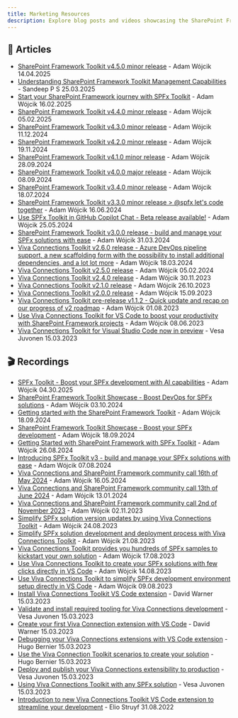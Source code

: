 ```yaml
---
title: Marketing Resources
description: Explore blog posts and videos showcasing the SharePoint Framework Toolkit.
---
```


## 📄 Articles

- [SharePoint Framework Toolkit v4.5.0 minor release](https://pnp.github.io/blog/post/spfx-toolkit-vscode-v-4-5-release/) - Adam Wójcik 14.04.2025
- [Understanding SharePoint Framework Toolkit Management Capabilities](https://pnp.github.io/blog/post/spfx-toolkit-manage-capabilities/) - Sandeep P S 25.03.2025
- [Start your SharePoint Framework journey with SPFx Toolkit](https://pnp.github.io/blog/post/spfx-toolkit-vscode-learn-spfx/) - Adam Wójcik 16.02.2025
- [SharePoint Framework Toolkit v4.4.0 minor release](https://pnp.github.io/blog/post/spfx-toolkit-vscode-v-4-4-release/) - Adam Wójcik 05.02.2025
- [SharePoint Framework Toolkit v4.3.0 minor release](https://pnp.github.io/blog/post/spfx-toolkit-vscode-v-4-3-release/) - Adam Wójcik 11.12.2024
- [SharePoint Framework Toolkit v4.2.0 minor release](https://pnp.github.io/blog/post/spfx-toolkit-vscode-v-4-2-release/) - Adam Wójcik 19.11.2024
- [SharePoint Framework Toolkit v4.1.0 minor release](https://pnp.github.io/blog/post/spfx-toolkit-vscode-v-4-1-release/) - Adam Wójcik 28.09.2024
- [SharePoint Framework Toolkit v4.0.0 major release](https://pnp.github.io/blog/post/spfx-toolkit-vscode-v-4-0-release/) - Adam Wójcik 08.09.2024
- [SharePoint Framework Toolkit v3.4.0 minor release](https://pnp.github.io/blog/post/spfx-toolkit-vscode-v-3-4-release/) - Adam Wójcik 18.07.2024
- [SharePoint Framework Toolkit v3.3.0 minor release > @spfx let's code together](https://pnp.github.io/blog/post/spfx-toolkit-vscode-v-3-3-release/) - Adam Wójcik 16.06.2024
- [Use SPFx Toolkit in GitHub Copilot Chat - Beta release available!](https://pnp.github.io/blog/post/spfx-toolkit-vscode-chat-pre-release/) - Adam Wójcik 25.05.2024
- [SharePoint Framework Toolkit v3.0.0 release - build and manage your SPFx solutions with ease](https://pnp.github.io/blog/post/spfx-toolkit-vscode-v-3-0-release/) - Adam Wójcik 31.03.2024
- [Viva Connections Toolkit v2.6.0 release - Azure DevOps pipeline support, a new scaffolding form with the possibility to install additional dependencies, and a lot lot more](https://pnp.github.io/blog/post/viva-connections-toolkit-vscode-v-2-6-release/) - Adam Wójcik 18.03.2024
- [Viva Connections Toolkit v2.5.0 release](https://pnp.github.io/blog/post/viva-connections-toolkit-vscode-v-2-5-release/) - Adam Wójcik 05.02.2024
- [Viva Connections Toolkit v2.4.0 release](https://pnp.github.io/blog/post/viva-connections-toolkit-vscode-v-2-4-release/) - Adam Wójcik 30.11.2023
- [Viva Connections Toolkit v2.1.0 release](https://pnp.github.io/blog/post/viva-connections-toolkit-vscode-v-2-1-release/) - Adam Wójcik 26.10.2023
- [Viva Connections Toolkit v2.0.0 release](https://pnp.github.io/blog/post/viva-connections-toolkit-vscode-v-2-0-release/) - Adam Wójcik 15.09.2023
- [Viva Connections Toolkit pre-release v1.1.2 - Quick update and recap on our progress of v2 roadmap](https://pnp.github.io/blog/post/viva-connections-toolkit-vscode-v-1-1-2-prerelease/) - Adam Wójcik 01.08.2023
- [Use Viva Connections Toolkit for VS Code to boost your productivity with SharePoint Framework projects](https://pnp.github.io/blog/post/viva-connections-toolkit-vscode-general-intro/) - Adam Wójcik 08.06.2023
- [Viva Connections Toolkit for Visual Studio Code now in preview](https://devblogs.microsoft.com/microsoft365dev/preview-of-viva-connections-toolkit-for-vs-code/) - Vesa Juvonen 15.03.2023

## 🎬 Recordings 

- [SPFx Toolkit - Boost your SPFx development with AI capabilities](https://www.youtube.com/watch?v=XR7DOvW1c1s) - Adam Wójcik 04.30.2025
- [SharePoint Framework Toolkit Showcase - Boost DevOps for SPFx solutions](https://www.youtube.com/watch?v=njLJD39US4A) - Adam Wójcik 03.10.2024
- [Getting started with the SharePoint Framework Toolkit](https://www.youtube.com/watch?v=nuCF_pTtIfI) - Adam Wójcik 18.09.2024
- [SharePoint Framework Toolkit Showcase - Boost your SPFx development](https://www.youtube.com/watch?v=f5HOeeSKwaU) - Adam Wójcik 18.09.2024
- [Getting Started with SharePoint Framework with SPFx Toolkit](https://www.youtube.com/watch?v=dObwt18yieE) - Adam Wójcik 26.08.2024
- [Introducing SPFx Toolkit v3 - build and manage your SPFx solutions with ease](https://www.youtube.com/watch?v=cnSJ7xF9dzE) - Adam Wójcik 07.08.2024
- [Viva Connections and SharePoint Framework community call 16th of May 2024](https://www.youtube.com/watch?v=UYiCMs61GH8&list=PLR9nK3mnD-OXdcwfcHGsGr78nHWLRsv1x&index=3) - Adam Wójcik 16.05.2024
- [Viva Connections and SharePoint Framework community call 13th of June 2024](https://www.youtube.com/watch?v=eCYB-1DiF-o) - Adam Wójcik 13.01.2024
- [Viva Connections and SharePoint Framework community call 2nd of November 2023](https://youtu.be/WQnYUbjclM4?t=1600) - Adam Wójcik 02.11.2023
- [Simplify SPFx solution version updates by using Viva Connections Toolkit](https://www.youtube.com/shorts/apsyJ521dzg) - Adam Wójcik 24.08.2023
- [Simplify SPFx solution development and deployment process with Viva Connections Toolkit](https://www.youtube.com/shorts/r_uNKug9Si8) - Adam Wójcik 21.08.2023
- [Viva Connections Toolkit provides you hundreds of SPFx samples to kickstart your own solution](https://www.youtube.com/shorts/bcRaqsUqXSs) - Adam Wójcik 17.08.2023
- [Use Viva Connections Toolkit to create your SPFx solutions with few clicks directly in VS Code](https://www.youtube.com/shorts/3Oytaj8gSkA) - Adam Wójcik 14.08.2023
- [Use Viva Connections Toolkit to simplify SPFx development environment setup directly in VS Code](https://www.youtube.com/shorts/f6N5ePQji9E) - Adam Wójcik 09.08.2023
- [Install Viva Connections Toolkit VS Code extension](https://www.youtube.com/watch?v=Fs9r4dvSxU4&list=PLR9nK3mnD-OW1XNbtsHiFDG___W8wnfHp&index=3) - David Warner 15.03.2023
- [Validate and install required tooling for Viva Connections development](https://www.youtube.com/watch?v=lAcs45jPU_A&list=PLR9nK3mnD-OW1XNbtsHiFDG___W8wnfHp&index=4) - Vesa Juvonen 15.03.2023
- [Create your first Viva Connection extension with VS Code](https://www.youtube.com/watch?v=jXQFgGlId00&list=PLR9nK3mnD-OW1XNbtsHiFDG___W8wnfHp&index=5) - David Warner 15.03.2023
- [Debugging your Viva Connections extensions with VS Code extension](https://www.youtube.com/watch?v=6JfXVf_FufI&list=PLR9nK3mnD-OW1XNbtsHiFDG___W8wnfHp&index=6) - Hugo Bernier 15.03.2023
- [Use the Viva Connection Toolkit scenarios to create your solution](https://www.youtube.com/watch?v=OmFKAw0g61w&list=PLR9nK3mnD-OW1XNbtsHiFDG___W8wnfHp&index=7) - Hugo Bernier 15.03.2023
- [Deploy and publish your Viva Connections extensibility to production](https://www.youtube.com/watch?v=ifOj6M7Qpf4&list=PLR9nK3mnD-OW1XNbtsHiFDG___W8wnfHp&index=8) - Vesa Juvonen 15.03.2023
- [Using Viva Connections Toolkit with any SPFx solution](https://www.youtube.com/watch?v=UlB3c6-8g_A&list=PLR9nK3mnD-OW1XNbtsHiFDG___W8wnfHp&index=9) - Vesa Juvonen 15.03.2023
- [Introduction to new Viva Connections Toolkit VS Code extension to streamline your development](https://www.youtube.com/watch?v=UHmwy4q9CS0) - Elio Struyf 31.08.2022
